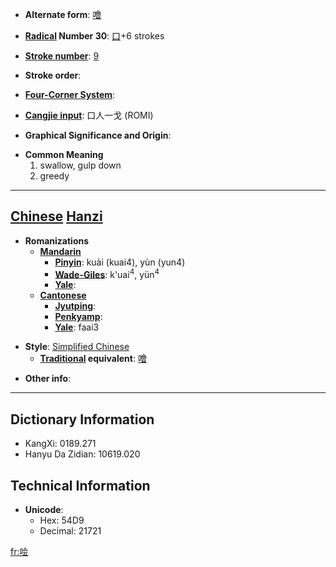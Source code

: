 * '''Alternate form''': [[噲]]

* '''[[Wiktionary:Chinese radical index| Radical]] Number 30''': [[Wiktionary:Chinese radical index 口|口]]+6 strokes

* '''[[Wiktionary:Chinese total strokes index|Stroke number]]''': [[Wiktionary:Chinese total strokes index 9|9]]

* '''Stroke order''': 

* '''[[Wiktionary:Chinese four corner index|Four-Corner System]]''': 

* '''[[Wiktionary:Chinese Cangjie index|Cangjie input]]''': 口人一戈 (ROMI)

* '''Graphical Significance and Origin''': 

* '''Common Meaning'''
*#swallow, gulp down
*# greedy


----

== [[Chinese]] [[Hanzi]] ==

* '''Romanizations'''
** '''[[Mandarin]]'''
*** '''[[Pinyin]]''': kuài (kuai4), yùn (yun4)
*** '''[[Wade-Giles]]''': k'uai<sup>4</sup>, yün<sup>4</sup>
*** '''[[Yale]]''': 
** '''[[Cantonese]]'''
*** '''[[Jyutping]]''':
*** '''[[Penkyamp]]''': 
*** '''[[Yale]]''': faai3

* '''Style''': [[Simplified Chinese]] 
** '''[[Traditional Chinese|Traditional]] equivalent''': [[噲]]

* '''Other info''': 

----

== Dictionary Information ==

* KangXi: 0189.271
* Hanyu Da Zidian: 10619.020

== Technical Information ==

* '''Unicode''':
** Hex: 54D9
** Decimal: 21721

[[fr:哙]]